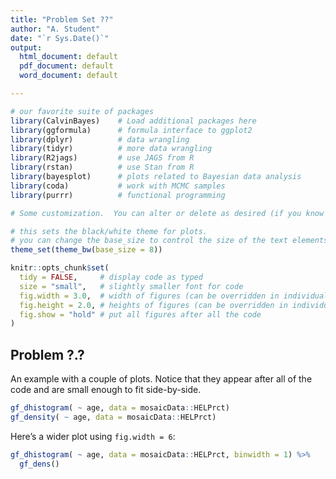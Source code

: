 ```yaml
---
title: "Problem Set ??"
author: "A. Student"
date: "`r Sys.Date()`"
output: 
  html_document: default
  pdf_document: default
  word_document: default

---
```


```r
# our favorite suite of packages
library(CalvinBayes)    # Load additional packages here 
library(ggformula)      # formula interface to ggplot2
library(dplyr)          # data wrangling
library(tidyr)          # more data wrangling
library(R2jags)         # use JAGS from R
library(rstan)          # use Stan from R
library(bayesplot)      # plots related to Bayesian data analysis
library(coda)           # work with MCMC samples
library(purrr)          # functional programming

# Some customization.  You can alter or delete as desired (if you know what you are doing).

# this sets the black/white theme for plots.
# you can change the base_size to control the size of the text elements in the plot
theme_set(theme_bw(base_size = 8)) 

knitr::opts_chunk$set(
  tidy = FALSE,     # display code as typed
  size = "small",   # slightly smaller font for code
  fig.width = 3.0,  # width of figures (can be overridden in individual chunks)
  fig.height = 2.0, # heights of figures (can be overridden in individual chunks)
  fig.show = "hold" # put all figures after all the code
)
```


## Problem ?.?

An example with a couple of plots.  Notice that they appear after all
of the code and are small enough to fit side-by-side.

```r
gf_dhistogram( ~ age, data = mosaicData::HELPrct)
gf_density( ~ age, data = mosaicData::HELPrct)
```

Here's a wider plot using `fig.width = 6`:

```r
gf_dhistogram( ~ age, data = mosaicData::HELPrct, binwidth = 1) %>%
  gf_dens()
```
